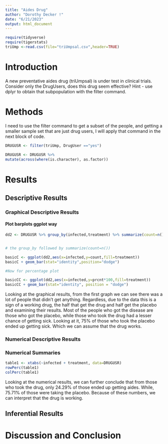 ```yaml
---
title: "Aides Drug"
author: "Dorothy Decker !"
date: "6/21/2023"
output: html_document
---
```


```r
require(tidyverse)
require(tigerstats)
triUmp <-read.csv(file="triUmpsal.csv",header=TRUE)
```

# Introduction

<!--In this section you explain what you are trying to show.  Where did the data come from?  What is the research or other question you are trying to answer?.  If you skimp in this section expect to be marked down in your grade. Paint a picture of the project a couple of paragraphs is expected!-->

A new  preventative aides drug (triUmpsal) is under test in clinical trials. Consider only the DrugUsers, does this drug seem effective?  Hint - use dplyr to obtain that subpopulation with the filter command.

# Methods

<!--Decide on your methods:  use "variable analysis" or other appropriate descriptors.  Make sure to choose at least one graphical method and at least one numerical method. Discuss what data manipulations may be needed for example subsetting or other binning procedures and what sort of graphical displays and inferential tools will be used!-->

I need to use the filter command to get a subset of the people, and getting a smaller sample set that are just drug users, I will apply that command in the next block of code. 


```r
DRUGUSR <- filter(triUmp, DrugUser =="yes")
```


```r
DRUGUSR <- DRUGUSR %>%
mutate(across(where(is.character), as.factor))
```

# Results



<!--Divide this section into two sub-sections:  One for your descriptive  results and one for your inferential results.!-->

## Descriptive Results

### Graphical Descriptive Results

<!--Graphical results here.  Make sure to show your code.  Provide appropriate labels for axes, giving units if possible, and provide a good title for the graph, too.  Use the graphical results to describe the patterns if any that exist in the data as focused toward the research question. Bottom line is to explain the features of the graph that are relevant to conforming or departing to what is expected by your null hypothesis !-->


#### Plot barplots ggplot way

```r
dd2 <- DRUGUSR %>% group_by(infected,treatment) %>% summarize(count=n()) %>% mutate(prcnt=count/sum(count))


# the group_by followed by summarize(count=n())

basicC <- ggplot(dd2,aes(x=infected,y=count,fill=treatment))
basicC + geom_bar(stat="identity",position="dodge")

#Now for percentage plot

basicCC <- ggplot(dd2,aes(x=infected,y=prcnt*100,fill=treatment)) 
basicCC + geom_bar(stat="identity", position = "dodge")
```
  
Looking at the graphical results, from the first graph we can see there was a lot of people that didn't get anything. Regardless, due to the data this is a sign of a working drug, the half that get the drug and half get the placebo and examining their results. Most of the people who got the disease are those who got the placebo, while those who took the drug had a lesser chance of getting sick. Looking at it, 75% of those who took the placebo ended up getting sick. Which we can assume that the drug works.

### Numerical Descriptive Results

<!--Numerical results go here. Use the numerical results to describe the patterns if any that exist in the data as focused toward the research question!-->
### Numerical Summaries  

```r
table1 <- xtabs(~infected + treatment, data=DRUGUSR)
rowPerc(table1)
colPerc(table1)
```

Looking at the numerical results, we can further conclude that from those who took the drug, only 24.29% of those ended up getting aides. While, 75.71% of those were taking the placebo. Because of these numbers, we can interpret that the drug is working. 


## Inferential Results

<!--State hypothesis clearly.  Make sure your discussion of the inferential test covers all the aspects that the test output produces, such as test statistic, p-value etc.  Make a decision about the null hypothesis, explain the assumptions on which the selected test/procedure was based, and why the chosen procedure satisfys the assumptions and is appropriate to answer the research question!-->


# Discussion and Conclusion

<!--Discussion and conclusion here.  If you found a relationship be sure to consider whether the relationship occurs because one of the variavbles causes the other, or whether they perhasps are related for some other reason.  Watch the chapter 6 videos from the GeorgeTown videos collection.!-->
